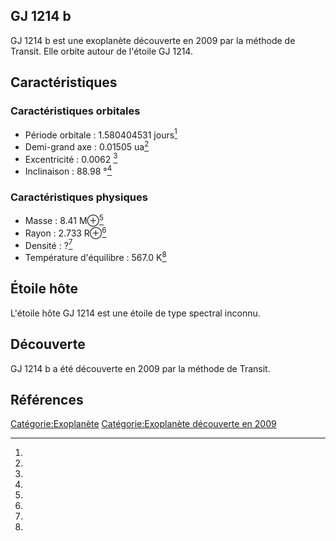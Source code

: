 == GJ 1214 b ==

{{Infobox Exoplanète
| nom = GJ 1214 b
| image = 
| légende = 
| étoile = GJ 1214
| constellation = 
| ascension_droite = 
| déclinaison = 
| distance = ?
| type_spectral = ?
| masse = 8.41 M⊕<ref></ref>
| rayon = 2.733 R⊕<ref></ref>
| densité = ?<ref></ref>
| gravité = ?<ref></ref>
| température = 567.0 K<ref></ref>
| période = 1.580404531 j<ref></ref>
| demi_grand_axe = 0.01505 ua<ref></ref>
| excentricité = 0.0062 <ref></ref>
| inclinaison = 88.98 °<ref></ref>
| méthode_découverte = Transit
| date_découverte = 2009
| statut = Confirmée
}}

GJ 1214 b est une exoplanète découverte en 2009 par la méthode de Transit. Elle orbite autour de l'étoile GJ 1214.

== Caractéristiques ==

=== Caractéristiques orbitales ===
* Période orbitale : 1.580404531 jours<ref></ref>
* Demi-grand axe : 0.01505 ua<ref></ref>
* Excentricité : 0.0062 <ref></ref>
* Inclinaison : 88.98 °<ref></ref>

=== Caractéristiques physiques ===
* Masse : 8.41 M⊕<ref></ref>
* Rayon : 2.733 R⊕<ref></ref>
* Densité : ?<ref></ref>
* Température d'équilibre : 567.0 K<ref></ref>

== Étoile hôte ==

{{Infobox Étoile
| nom = GJ 1214
| image = 
| légende = 
| constellation = 
| ascension_droite = 
| déclinaison = 
| distance = ?
| type_spectral = ?
| magnitude_absolue = 
| magnitude_apparente = 
| masse = ?<ref></ref>
| rayon = ?<ref></ref>
| température = ?<ref></ref>
| métallicité = ?<ref></ref>
| âge = ?<ref></ref>
}}

L'étoile hôte GJ 1214 est une étoile de type spectral inconnu.

== Découverte ==

GJ 1214 b a été découverte en 2009 par la méthode de Transit.

== Références ==
<references />

[[Catégorie:Exoplanète]]
[[Catégorie:Exoplanète découverte en 2009]]
